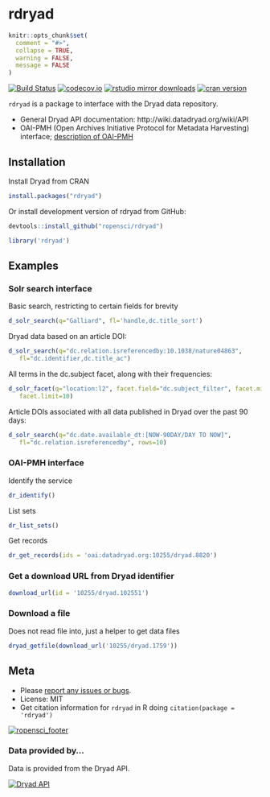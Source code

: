 rdryad
======

```r
knitr::opts_chunk$set(
  comment = "#>",
  collapse = TRUE,
  warning = FALSE,
  message = FALSE
)
```

[![Build Status](https://api.travis-ci.org/ropensci/rdryad.png)](https://travis-ci.org/ropensci/rdryad)
[![codecov.io](https://codecov.io/github/ropensci/rdryad/coverage.svg?branch=rdryad2)](https://codecov.io/github/ropensci/rdryad?branch=rdryad2)
[![rstudio mirror downloads](http://cranlogs.r-pkg.org/badges/rdryad)](https://github.com/metacran/cranlogs.app)
[![cran version](http://www.r-pkg.org/badges/version/rdryad)](http://cran.rstudio.com/web/packages/rdryad)

`rdryad` is a package to interface with the Dryad data repository.

* General Dryad API documentation: http://wiki.datadryad.org/wiki/API
* OAI-PMH (Open Archives Initiative Protocol for Metadata Harvesting) interface; [description of OAI-PMH](http://en.wikipedia.org/wiki/Open_Archives_Initiative_Protocol_for_Metadata_Harvesting)

## Installation

Install Dryad from CRAN

```r
install.packages("rdryad")
```

Or install development version of rdryad from GitHub:

```r
devtools::install_github("ropensci/rdryad")
```

```r
library('rdryad')
```

## Examples

### Solr search interface

Basic search, restricting to certain fields for brevity

```r
d_solr_search(q="Galliard", fl='handle,dc.title_sort')
```

Dryad data based on an article DOI:

```r
d_solr_search(q="dc.relation.isreferencedby:10.1038/nature04863",
   fl="dc.identifier,dc.title_ac")
```

All terms in the dc.subject facet, along with their frequencies:

```r
d_solr_facet(q="location:l2", facet.field="dc.subject_filter", facet.minCount=1,
   facet.limit=10)
```

Article DOIs associated with all data published in Dryad over the past 90 days:

```r
d_solr_search(q="dc.date.available_dt:[NOW-90DAY/DAY TO NOW]",
   fl="dc.relation.isreferencedby", rows=10)
```

### OAI-PMH interface

Identify the service

```r
dr_identify()
```

List sets

```r
dr_list_sets()
```

Get records

```r
dr_get_records(ids = 'oai:datadryad.org:10255/dryad.8820')
```

### Get a download URL from Dryad identifier

```r
download_url(id = '10255/dryad.102551')
```

### Download a file

Does not read file into, just a helper to get data files

```r
dryad_getfile(download_url('10255/dryad.1759'))
```


## Meta

* Please [report any issues or bugs](https://github.com/ropensci/rdryad/issues).
* License: MIT
* Get citation information for `rdryad` in R doing `citation(package = 'rdryad')`

[![ropensci_footer](http://ropensci.org/public_images/github_footer.png)](http://ropensci.org)

### Data provided by...

Data is provided from the Dryad API.

<a href="http://wiki.datadryad.org/Data_Access"><img src="http://wiki.datadryad.org/wg/dryad/images/b/bc/Dryad_web_banner_small_v4.jpg" alt="Dryad API" /></a>
